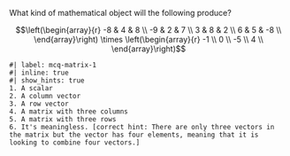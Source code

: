 <!-- matrix-1 -->
::: {#exr-matrix-mult-1}
What kind of mathematical object will the following produce?

$$\left(\begin{array}{r} 
-8 & 4 & 8 \\ 
-9 & 2 & 7 \\ 
3 & 8 & 2 \\ 
6 & 5 & -8 \\ 
\end{array}\right) \times 
\left(\begin{array}{r} 
-1 \\ 
0 \\ 
-5 \\ 
4 \\ 
\end{array}\right)$$

```mcq
#| label: mcq-matrix-1
#| inline: true
#| show_hints: true
1. A scalar
2. A column vector
3. A row vector
4. A matrix with three columns
5. A matrix with three rows
6. It's meaningless. [correct hint: There are only three vectors in the matrix but the vector has four elements, meaning that it is looking to combine four vectors.]
```
:::
